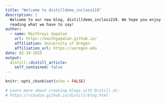 ```yaml
---
title: "Welcome to distilldemo_inclass219"
description: |
  Welcome to our new blog, distilldemo_inclass219. We hope you enjoy 
  reading what we have to say!
author:
  - name: Maithreyi Gopalan  
    url: https://maithgopalan.github.io/
    affiliation: University of Oregon
    affiliation_url: https://uoregon.edu
date: 02-19-2025
output:
  distill::distill_article:
    self_contained: false
---
```


```r
knitr::opts_chunk$set(echo = FALSE)

# Learn more about creating blogs with Distill at:
# https://rstudio.github.io/distill/blog.html

```




